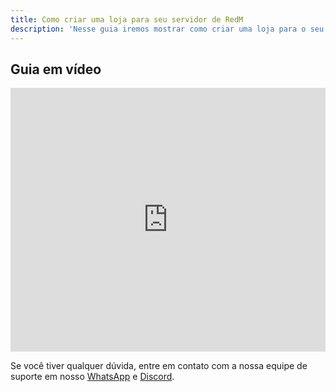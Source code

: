 ```yaml
---
title: Como criar uma loja para seu servidor de RedM
description: 'Nesse guia iremos mostrar como criar uma loja para o seu servidor utilizando a plataforma da CentralCart.'
---
```


## Guia em vídeo

<iframe
  width="100%"
  height="422"
  src="https://www.youtube.com/embed/dPGgI6lkbU4?si=ZsAAwWQsK6Hgrnct"
  title="YouTube video player"
  frameborder="0"
  allow="accelerometer; autoplay; clipboard-write; encrypted-media; gyroscope; picture-in-picture"
  allowfullscreen
></iframe>


<Check>Se você tiver qualquer dúvida, entre em contato com a nossa equipe de suporte
em nosso [WhatsApp](https://api.whatsapp.com/send/?phone=5515992647447&text=Ol%C3%A1%2C+tenho+d%C3%BAvidas+sobre+a+CentralCart&type=phone_number&app_absent=0) 
e [Discord](https://centralcart.com.br/discord).</Check>
